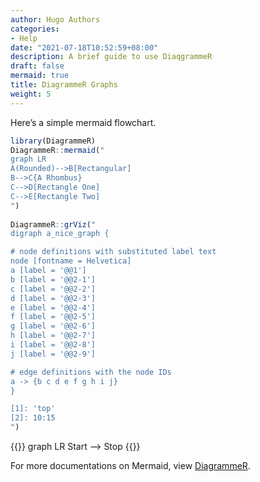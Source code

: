 ```yaml
---
author: Hugo Authors
categories:
- Help
date: "2021-07-18T10:52:59+08:00"
description: A brief guide to use DiaqgrammeR
draft: false
mermaid: true
title: DiagrammeR Graphs
weight: 5
---
```


Here's a simple mermaid flowchart.

```r
library(DiagrammeR)
DiagrammeR::mermaid("
graph LR
A(Rounded)-->B[Rectangular]
B-->C{A Rhombus}
C-->D[Rectangle One]
C-->E[Rectangle Two]
")
    
DiagrammeR::grViz("
digraph a_nice_graph {

# node definitions with substituted label text
node [fontname = Helvetica]
a [label = '@@1']
b [label = '@@2-1']
c [label = '@@2-2']
d [label = '@@2-3']
e [label = '@@2-4']
f [label = '@@2-5']
g [label = '@@2-6']
h [label = '@@2-7']
i [label = '@@2-8']
j [label = '@@2-9']

# edge definitions with the node IDs
a -> {b c d e f g h i j}
}

[1]: 'top'
[2]: 10:15
")
```    

{{<mermaid>}}
graph LR
    Start --> Stop
{{</mermaid>}}

For more documentations on Mermaid, view [DiagrammeR](https://rich-iannone.github.io/DiagrammeR/).
